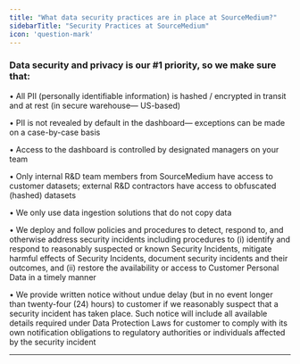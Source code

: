 ```yaml
---
title: "What data security practices are in place at SourceMedium?"
sidebarTitle: "Security Practices at SourceMedium"
icon: 'question-mark'
---
```

### Data security and privacy is our #1 priority, so we make sure that:

• All PII (personally identifiable information) is hashed / encrypted in transit and at rest (in secure warehouse— US-based) <br />

• PII is not revealed by default in the dashboard— exceptions can be made on a case-by-case basis <br />

• Access to the dashboard is controlled by designated managers on your team <br />

• Only internal R&D team members from SourceMedium have access to customer datasets; external R&D contractors have access to obfuscated (hashed) datasets <br />

• We only use data ingestion solutions that do not copy data <br />

• We deploy and follow policies and procedures to detect, respond to, and otherwise address security incidents including procedures to (i) identify and respond to reasonably suspected or known Security Incidents, mitigate harmful effects of Security Incidents, document security incidents and their outcomes, and (ii) restore the availability or access to Customer Personal Data in a timely manner <br />

• We provide written notice without undue delay (but in no event longer than twenty-four (24) hours) to customer if we reasonably suspect that a security incident has taken place. Such notice will include all available details required under Data Protection Laws for customer to comply with its own notification obligations to regulatory authorities or individuals affected by the security incident <br />

---